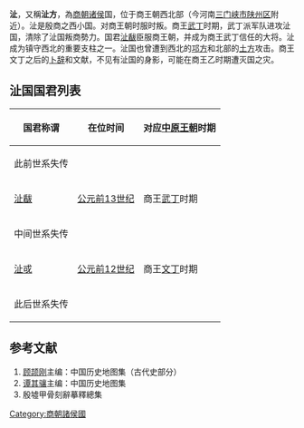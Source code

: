 '''沚'''，又稱'''沚方'''，為[[商朝|商朝]][[诸侯|诸侯]]国，位于商王朝西北部（今河南[[三门峡市|三门峡市]][[陕州区|陕州区]]附近）。沚是殷商之西小国。对商王朝时服时叛。商王[[武丁|武丁]]时期，武丁派军队进攻沚国，清除了沚国叛商勢力。国君[[沚瞂|沚瞂]]臣服商王朝，并成为商王武丁信任的大将。沚成为镇守西北的重要支柱之一。沚国也曾遭到西北的[[邛方|邛方]]和北部的[[土方|土方]]攻击。商王文丁之后的[[卜辞|卜辞]]和文献，不见有沚国的身影，可能在商王乙时期遭灭国之灾。

==沚国国君列表==
{| class="wikitable"
|-
! 国君称谓  !! 在位时间 !! 对应[[中原王朝|中原王朝]]时期
|-
| 此前世系失传||||
|-
| [[沚瞂|沚瞂]] || [[公元前13世纪|公元前13世纪]]  || 商王[[武丁|武丁]]时期
|-
| 中间世系失传||||
|-
| [[沚戓|沚戓]] || [[公元前12世纪|公元前12世纪]]  || 商王[[文丁|文丁]]时期
|-
| 此后世系失传||||
|}

== 参考文献 ==
# [[顾颉刚|顾颉刚]]主编：中国历史地图集（古代史部分）
# [[谭其骧|谭其骧]]主编：中国历史地图集
# 殷墟甲骨刻辭摹釋總集

[[Category:商朝諸侯國|Category:商朝諸侯國]]